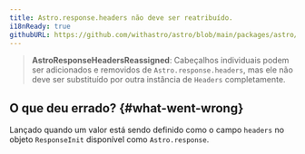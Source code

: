 ```yaml
---
title: Astro.response.headers não deve ser reatribuído.
i18nReady: true
githubURL: https://github.com/withastro/astro/blob/main/packages/astro/src/core/errors/errors-data.ts
---
```


> **AstroResponseHeadersReassigned**: Cabeçalhos individuais podem ser adicionados e removidos de `Astro.response.headers`, mas ele não deve ser substituído por outra instância de `Headers` completamente.
## O que deu errado? \{#what-went-wrong\}
Lançado quando um valor está sendo definido como o campo `headers` no objeto `ResponseInit` disponível como `Astro.response`.